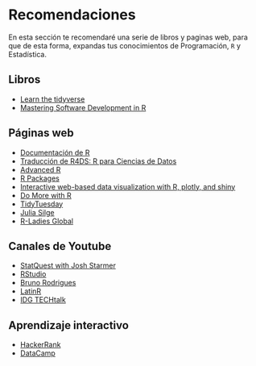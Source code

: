 # Recomendaciones

En esta sección te recomendaré una serie de libros y paginas web, para que de esta forma, expandas tus conocimientos de Programación, `R` y Estadística.


## Libros

* [Learn the tidyverse](https://www.tidyverse.org/learn/)
* [Mastering Software Development in R](https://leanpub.com/msdr)

## Páginas web
* [Documentación de R](https://www.rdocumentation.org/)
* [Traducción de R4DS: R para Ciencias de Datos](https://es.r4ds.hadley.nz/.)
* [Advanced R](https://adv-r.hadley.nz/)
* [R Packages](https://r-pkgs.org/)
* [Interactive web-based data visualization with R, plotly, and shiny](https://plotly-r.com/)
* [Do More with R](https://www.infoworld.com/article/3411819/do-more-with-r-video-tutorials.html)
* [TidyTuesday](https://github.com/rfordatascience/tidytuesday)
* [Julia Silge](https://juliasilge.com/)
* [R-Ladies Global](https://rladies.org/)

## Canales de Youtube
* [StatQuest with Josh Starmer](https://www.youtube.com/channel/UCtYLUTtgS3k1Fg4y5tAhLbw)
* [RStudio](https://www.youtube.com/channel/UC3xfbCMLCw1Hh4dWop3XtHg)
* [Bruno Rodrigues](https://www.youtube.com/channel/UCTZXht1RTL2Duc3eU8MYGzQ)
* [LatinR](https://www.youtube.com/channel/UCt950nC6jlh2ELDRPigWOkg)
* [IDG TECHtalk](https://www.youtube.com/channel/UCyhpw4-Etc79Sq77Swre5KA)

## Aprendizaje interactivo
* [HackerRank](https://www.hackerrank.com/)
* [DataCamp](https://www.datacamp.com/)